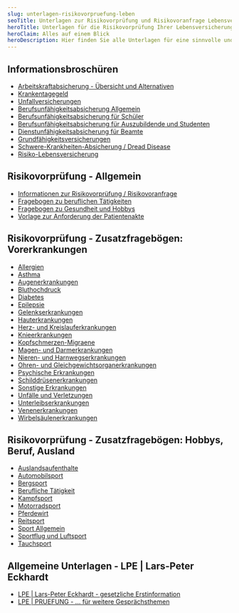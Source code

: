 ```yaml
---
slug: unterlagen-risikovorpruefung-leben
seoTitle: Unterlagen zur Risikovorprüfung und Risikovoranfrage Lebensversicherung und Berufsunfähigkeitsabsicherung
heroTitle: Unterlagen für die Risikovorprüfung Ihrer Lebensversicherung / Arbeitskraftabsicherung
heroClaim: Alles auf einem Blick
heroDescription: Hier finden Sie alle Unterlagen für eine sinnvolle und notwendige Risikovorprüfung / Risikovoranfrage Ihrer Lebensversicherung oder Arbeitskraftabsicherung (z.B. Berufsunfähigkeitsabsicherung). Einfach anklicken, herunterladen und bei Bedarf ausfüllen. Gerne sind wir Ihnen dabei behilflich!
---
```


## Informationsbroschüren

-   [Arbeitskraftabsicherung - Übersicht und Alternativen](/risikovorpruefung-leben/Broschuere_Arbeitskraftabsicherung_Uebersicht_und_Alternativen.pdf)
-   [Krankentagegeld](/risikovorpruefung-leben/Broschuere_Krankentagegeld.pdf)
-   [Unfallversicherungen](/risikovorpruefung-leben/Broschuere_Unfallversicherungen.pdf)
-   [Berufsunfähigkeitsabsicherung Allgemein](/risikovorpruefung-leben/Broschuere_Berufsunfaehigkeitsabsicherung.pdf)
-   [Berufsunfähigkeitsabsicherung für Schüler](/risikovorpruefung-leben/Broschuere_Berufsunfaehigkeitsabsicherung_fuer_Schueler.pdf)
-   [Berufsunfähigkeitsabsicherung für Auszubildende und Studenten](/risikovorpruefung-leben/Broschuere_Berufsunfaehigkeitsabsicherung_fuer_Studenten_und_Azubis.pdf)
-   [Dienstunfähigkeitsabsicherung für Beamte](/risikovorpruefung-leben/Broschuere_Dienstunfaehigkeitsabsicherung.pdf)
-   [Grundfähigkeitsversicherungen](/risikovorpruefung-leben/Broschuere_Grundfaehigkeitsversicherung.pdf)
-   [Schwere-Krankheiten-Absicherung / Dread Disease](/risikovorpruefung-leben/Broschuere_Schwere-Krankheiten_Dread-Disease.pdf)
-   [Risiko-Lebensversicherung](/risikovorpruefung-leben/Broschuere_Risiko-Lebensversicherung.pdf) 

## Risikovorprüfung - Allgemein

- [Informationen zur Risikovorprüfung / Risikovoranfrage](/risikovorpruefung-leben/LPE_Informationen_Risikovorpruefung_Risikovoranfrage.pdf)
- [Fragebogen zu beruflichen Tätigkeiten](/risikovorpruefung-leben/Fragebogen_Risikovoranfrage_Beruf_Taetigkeit.pdf)
- [Fragebogen zu Gesundheit und Hobbys](/risikovorpruefung-leben/Fragebogen_Risikovoranfrage_Gesundheit_Hobby.pdf)
- [Vorlage zur Anforderung der Patientenakte](/risikovorpruefung-leben/Vorlage_Anforderung_Patientenakte.pdf)

## Risikovorprüfung - Zusatzfragebögen: Vorerkrankungen

- [Allergien](/risikovorpruefung-leben/Fragebogen_Allergie.pdf)
- [Asthma](/risikovorpruefung-leben/Fragebogen_Asthma.pdf)
- [Augenerkrankungen](/risikovorpruefung-leben/Fragebogen_Augenerkrankungen.pdf)
- [Bluthochdruck](/risikovorpruefung-leben/Fragebogen_Bluthochdruck.pdf)
- [Diabetes](/risikovorpruefung-leben/Fragebogen_Diabetes.pdf)
- [Epilepsie](/risikovorpruefung-leben/Fragebogen_Epilepsie.pdf)
- [Gelenkserkrankungen](/risikovorpruefung-leben/Fragebogen_Gelenkserkrankungen.pdf)
- [Hauterkrankungen](/risikovorpruefung-leben/Fragebogen_Hauterkrankungen.pdf)
- [Herz- und Kreislauferkrankungen](/risikovorpruefung-leben/Fragebogen_Herz_und_Kreislauferkrankungen.pdf)
- [Knieerkrankungen](/risikovorpruefung-leben/Fragebogen_Knieerkrankungen.pdf)
- [Kopfschmerzen-Migraene](/risikovorpruefung-leben/Fragebogen_Kopfschmerzen-Migraene.pdf)
- [Magen- und Darmerkrankungen](/risikovorpruefung-leben/Fragebogen_Magen_Darmerkrankungen.pdf)
- [Nieren- und Harnwegserkrankungen](/risikovorpruefung-leben/Fragebogen_Nieren_und_Harnwegserkrankungen.pdf)
- [Ohren- und Gleichgewichtsorganerkrankungen](/risikovorpruefung-leben/Fragebogen_Ohren_Gleichgewichtsorganerkrankungen.pdf)
- [Psychische Erkrankungen](/risikovorpruefung-leben/Fragebogen_Psychische_Erkrankungen.pdf)
- [Schilddrüsenerkrankungen](/risikovorpruefung-leben/Fragebogen_Schilddruesenerkrankungen.pdf)
- [Sonstige Erkrankungen](/risikovorpruefung-leben/Fragebogen_Sonstige_Erkrankungen.pdf)
- [Unfälle und Verletzungen](/risikovorpruefung-leben/Fragebogen_Unfaelle_und_Verletzungen.pdf)
- [Unterleibserkrankungen](/risikovorpruefung-leben/Fragebogen_Unterleibserkrankungen.pdf)
- [Venenerkrankungen](/risikovorpruefung-leben/Fragebogen_Venenerkrankungen.pdf)
- [Wirbelsäulenerkrankungen](/risikovorpruefung-leben/Fragebogen_Wirbelsaeulenerkrankungen.pdf)

## Risikovorprüfung - Zusatzfragebögen: Hobbys, Beruf, Ausland

- [Auslandsaufenthalte](/risikovorpruefung-leben/Fragebogen_Auslandsaufenthalte.pdf)
- [Automobilsport](/risikovorpruefung-leben/Fragebogen_Automobilsport.pdf)
- [Bergsport](/risikovorpruefung-leben/Fragebogen_Bergsport.pdf)
- [Berufliche Tätigkeit](/risikovorpruefung-leben/Fragebogen_Berufliche_Taetigkeit.pdf)
- [Kampfsport](/risikovorpruefung-leben/Fragebogen_Kampfsport.pdf)
- [Motorradsport](/risikovorpruefung-leben/Fragebogen_Motorradsport.pdf)
- [Pferdewirt](/risikovorpruefung-leben/Fragebogen_Pferdewirt.pdf)
- [Reitsport](/risikovorpruefung-leben/Fragebogen_Reitsport.pdf)
- [Sport Allgemein](/risikovorpruefung-leben/Fragebogen_Sport_allgemein.pdf)
- [Sportflug und Luftsport](/risikovorpruefung-leben/Fragebogen_Sportflug_Luftsport.pdf)
- [Tauchsport](/risikovorpruefung-leben/Fragebogen_Tauchsport.pdf)

## Allgemeine Unterlagen - LPE | Lars-Peter Eckhardt

- [LPE | Lars-Peter Eckhardt - gesetzliche Erstinformation](/risikovorpruefung-leben/LPE_Erstinformation.pdf)
- [LPE | PRUEFUNG - ... für weitere Gesprächsthemen](/risikovorpruefung-leben/LPE_PRUEFUNG.pdf)


